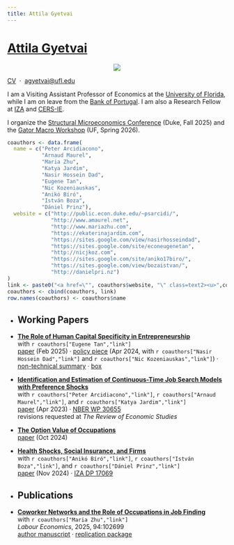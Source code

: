```yaml
---
title: Attila Gyetvai
---
```

<h1 class=name><a class=text1 href="pronounce">Attila Gyetvai</a></h1>

<center><img class="photo" src="photo.jpg"/></center>

<p class=menu> 
  <a class=text1 href="CV_AttilaGyetvai.pdf">CV</a> &nbsp;&#183;&nbsp;
  <a class=text1 href="mailto:agyetvai@ufl.edu">agyetvai@ufl.edu</a>
</p>
<p class=intro>
  I am a Visiting Assistant Professor of Economics at the <a class=text1 href="https://economics.clas.ufl.edu">University of Florida</a>, while I am on leave from the <a class=text1 href="https://www.bportugal.pt/en/economista/attila-gyetvai">Bank of Portugal</a>. I am also a Research Fellow at <a class=text1 href="https://www.iza.org/person/31081/attila-gyetvai">IZA</a> and <a class=text1 href="https://kti.krtk.hu/en/">CERS-IE</a>.
</p>
<p class=intro>
  I organize the <a class=text1 href="https://sites.google.com/view/structuralmicroconf">Structural Microeconomics Conference</a> (Duke, Fall 2025) and the <a class=text1 href="https://sites.google.com/view/gator-macro-international/workshops">Gator Macro Workshop</a> (UF, Spring 2026).
</p>

```r
coauthors <- data.frame(
  name = c("Peter Arcidiacono", 
           "Arnaud Maurel", 
           "Maria Zhu", 
           "Katya Jardim",
           "Nasir Hossein Dad",
           "Eugene Tan",
           "Nic Kozeniauskas",
           "Anikó Bíró",
           "István Boza",
           "Dániel Prinz"),
  website = c("http://public.econ.duke.edu/~psarcidi/", 
              "http://www.amaurel.net", 
              "http://www.mariazhu.com", 
              "https://ekaterinajardim.com",
              "https://sites.google.com/view/nasirhosseindad",
              "https://sites.google.com/site/econeugenetan",
              "http://nicjkoz.com",
              "https://sites.google.com/site/aniko17biro/",
              "https://sites.google.com/view/bozaistvan/",
              "http://danielpri.nz")
)
link <- paste0("<a href=\"", coauthors$website, "\" class=text2><u>",coauthors$name,"</u></a>")
coauthors <- cbind(coauthors, link)
row.names(coauthors) <- coauthors$name
```


<ul>
  <li><h2>Working Papers</h2></li>
  
  <li> 
    <p> 
      <a class=text1 href="research/GT_HCEntrepRisk.pdf"><b>The Role of Human Capital Specificity in Entrepreneurship</b></a> </br>
      with `r coauthors["Eugene Tan","link"]`</br>
      <a class=text2 href="research/GT_HCEntrepRisk.pdf"><u>paper</u></a> (Feb 2025) &#183; <a class=text2 href="research/GHKT_BdP.pdf"><u>policy piece</u></a> (Apr 2024, with `r coauthors["Nasir Hossein Dad","link"]` and `r coauthors["Nic Kozeniauskas","link"]`) &#183; <a class=text2 href="research/GHKT_BdP_NTS.pdf"><u>non-technical summary</u></a> &#183; <a class=text2 href="research/GHKT_BdP_EIP.pdf"><u>box</u></a>
    </p>
  </li>
  
  <li> 
    <p> 
      <a class=text1 href="research/AGMJ_ContTimeSearch.pdf"><b>Identification and Estimation of Continuous-Time Job Search Models with Preference Shocks</b></a> </br>
      with `r coauthors["Peter Arcidiacono","link"]`, `r coauthors["Arnaud Maurel","link"]`, and `r coauthors["Katya Jardim","link"]` </br>
      <a class=text2 href="research/AGMJ_ContTimeSearch.pdf"><u>paper</u></a> (Apr 2023) &#183; 
      <a class=text2 href="https://www.nber.org/papers/w30655"><u>NBER WP 30655</u></a></br>
      revisions requested at <i>The Review of Economic Studies</i>
    </p>
  </li>
  
  <li> 
    <p> 
      <a class=text1 href="research/AttilaGyetvai_JMP.pdf"><b>The Option Value of Occupations</b></a> </br>
      <a class=text2 href="research/AttilaGyetvai_JMP.pdf"><u>paper</u></a> (Oct 2024)
    </p>
  </li>
  
  <li> 
    <p>
      <a class=text1 href="research/BBGP_HealthShocks.pdf"><b>Health Shocks, Social Insurance, and Firms</b></a> </br>
      with `r coauthors["Anikó Bíró","link"]`, `r coauthors["István Boza","link"]`, and `r coauthors["Dániel Prinz","link"]` </br>
      <a class=text2 href="research/BBGP_HealthShocks.pdf"><u>paper</u></a> (Nov 2024) &#183; 
      <a class=text2 href="http://ftp.iza.org/dp17069.pdf"><u>IZA DP 17069</u></a>
    </p>
  </li>
</ul>


<ul>
  <li><h2>Publications</h2></li>
  
  <li> 
    <p>
      <a class=text1 href="https://doi.org/10.1016/j.labeco.2025.102699"><b>Coworker Networks and the Role of Occupations in Job Finding</b></a> </br>
      with `r coauthors["Maria Zhu","link"]` </br>
      <i>Labour Economics</i>, 2025, 94:102699 </br>
      <a class=text2 href="research/GZ_CoworkerNetworks.pdf"><u>author manuscript</u></a> &#183; 
      <a class=text2 href="research/GZ_CoworkerNetworks_code.zip"><u>replication package</u></a> </br>
    </p>
  </li>
  
</ul>
